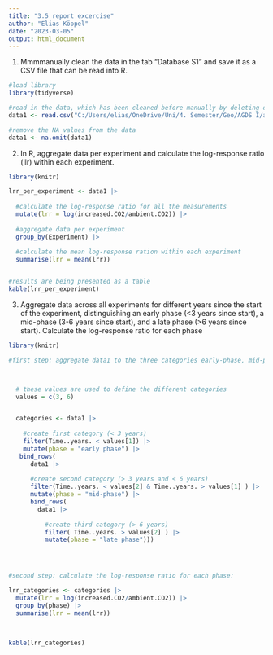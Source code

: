 ```yaml
---
title: "3.5 report excercise"
author: "Elias Köppel"
date: "2023-03-05"
output: html_document
---
```



1) Mmmmanually clean the data in the tab "Database S1" and save it as a CSV file that can be read into R.
```r

#load library
library(tidyverse)

#read in the data, which has been cleaned before manually by deleting data which is not of interest
data1 <- read.csv("C:/Users/elias/OneDrive/Uni/4. Semester/Geo/AGDS I/agds_report_eliaskoeppel/data/data_report_exercise_3.5.csv", header=TRUE, stringsAsFactors=FALSE, sep = ";")

#remove the NA values from the data
data1 <- na.omit(data1) 

```


2) In R, aggregate data per experiment and calculate the log-response ratio (llr) within each experiment.

```r

library(knitr)

lrr_per_experiment <- data1 |>
  
  #calculate the log-response ratio for all the measurements
  mutate(lrr = log(increased.CO2/ambient.CO2)) |>
  
  #aggregate data per experiment
  group_by(Experiment) |>
  
  #calculate the mean log-response ration within each experiment
  summarise(lrr = mean(lrr))


#results are being presented as a table
kable(lrr_per_experiment)


```



3) Aggregate data across all experiments for different years since the start of the experiment, distinguishing an early phase (<3 years since start), a mid-phase (3-6 years since start), and a late phase (>6 years since start). Calculate the log-response ratio for each phase


```r


library(knitr)

#first step: aggregate data1 to the three categories early-phase, mid-phase and late phase:



  # these values are used to define the different categories 
  values = c(3, 6)


  categories <- data1 |>
  
    #create first category (< 3 years)
    filter(Time..years. < values[1]) |>
    mutate(phase = "early phase") |> 
   bind_rows(
      data1 |>
      
      #create second category (> 3 years and < 6 years)
      filter(Time..years. < values[2] & Time..years. > values[1] ) |>
      mutate(phase = "mid-phase") |>
      bind_rows(
        data1 |>
           
          #create third category (> 6 years)
          filter( Time..years. > values[2] ) |>
          mutate(phase = "late phase")))




#second step: calculate the log-response ratio for each phase: 

lrr_categories <- categories |>
  mutate(lrr = log(increased.CO2/ambient.CO2)) |>
  group_by(phase) |>
  summarise(lrr = mean(lrr))
        


kable(lrr_categories)

```


